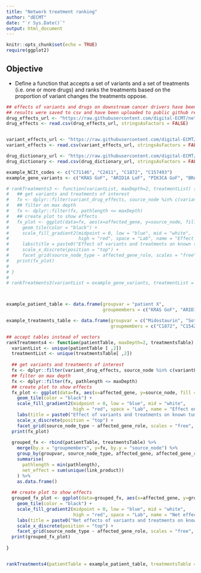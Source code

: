 ```yaml
---
title: "Network treatment ranking"
author: "dECMT"
date: "`r Sys.Date()`"
output: html_document
---
```


```r
knitr::opts_chunk$set(echo = TRUE)
require(ggplot2)
```

## Objective

* Define a function that accepts a set of variants and a set of treatments (i.e. one or more drugs) and ranks the treatments based on the proportion of variant changes the treatments oppose.  
  
```r
## effects of variants and drugs on downstream cancer drivers have been precomputed by separate script
## results were saved to csv and have been uploaded to public github repo... 
drug_effects_url <- "https://raw.githubusercontent.com/digital-ECMT/network_data/main/drug_effects.csv"
drug_effects <- read.csv(drug_effects_url, stringsAsFactors = FALSE)


variant_effects_url <- "https://raw.githubusercontent.com/digital-ECMT/network_data/main/variant_effects.csv"
variant_effects <- read.csv(variant_effects_url, stringsAsFactors = FALSE)
```



```r
drug_dictionary_url <- "https://raw.githubusercontent.com/digital-ECMT/network_data/main/NCI_drug_dictionary.csv"
drug_dictionary <- read.csv(drug_dictionary_url, stringsAsFactors = FALSE)
```


```r
example_NCIt_codes <- c("C71146", "C2411", "C1872", "C157493")
example_gene_variants <- c("KRAS GoF", "ARID1A LoF", "PIK3CA GoF", "BRAF GoF")

```

```r


# rankTreatments3 <- function(variantList, maxDepth=2, treatmentList) {
#   ## get variants and treatments of interest
#   fx <- dplyr::filter(variant_drug_effects, source_node %in% c(variantList, treatmentList))
#   ## filter on max depth
#   fx <- dplyr::filter(fx, pathlength <= maxDepth)
#   ## create plot to show effects
#   fx_plot <- ggplot(data=fx, aes(x=affected_gene, y=source_node, fill = link_product/pathlength)) +
#     geom_tile(color = "black") + 
#     scale_fill_gradient2(midpoint = 0, low = "blue", mid = "white",
#                          high = "red", space = "Lab", name = "Effect on tumour driver gene", limits = c(-1,1), breaks = c(1,0.5, 0,-0.5, -1), labels = c("Direct activation", "Indirect activation", "No effect", "Indirect inactivation", "Direct inactivation") ) +
#     labs(title = paste0("Effect of variants and treatments on known tumour drivers (max depth:", maxDepth, ")"), x="Driver genes", y="Condition") +
#     scale_x_discrete(position = "top") +
#     facet_grid(source_node_type ~ affected_gene_role, scales = "free", space = "free") 
#   print(fx_plot)
#   
# }
# 
# rankTreatments3(variantList = example_gene_variants, treatmentList = example_NCIt_codes)



example_patient_table <- data.frame(groupvar = "patient X", 
                                    groupmembers = c("KRAS GoF", "ARID1A LoF", "PIK3CA GoF", "BRAF GoF"))

example_treatments_table <- data.frame(groupvar = c("Midostaurin", "Sotorasib", "Adagrasib", "Midostaurin + Adagrasib", "Midostaurin + Adagrasib"), 
                                       groupmembers = c("C1872", "C154287", "C157493", "C1872", "C157493"))

## accept tables instead of vectors
rankTreatments4 <- function(patientTable, maxDepth=2, treatmentsTable) {
  variantList <- unique(patientTable [ ,2])
  treatmentList <- unique(treatmentsTable[ ,2])
  
  ## get variants and treatments of interest
  fx <- dplyr::filter(variant_drug_effects, source_node %in% c(variantList, treatmentList))
  ## filter on max depth
  fx <- dplyr::filter(fx, pathlength <= maxDepth)
  ## create plot to show effects
  fx_plot <- ggplot(data=fx, aes(x=affected_gene, y=source_node, fill = link_product/pathlength)) +
    geom_tile(color = "black") + 
    scale_fill_gradient2(midpoint = 0, low = "blue", mid = "white",
                         high = "red", space = "Lab", name = "Effect on tumour driver gene", limits = c(-1,1), breaks = c(1,0.5, 0,-0.5, -1), labels = c("Direct activation", "Indirect activation", "No effect", "Indirect inactivation", "Direct inactivation") ) +
    labs(title = paste0("Effect of variants and treatments on known tumour drivers (max depth:", maxDepth, ")"), x="Driver genes", y="Condition") +
    scale_x_discrete(position = "top") +
    facet_grid(source_node_type ~ affected_gene_role, scales = "free", space = "free") 
  print(fx_plot)
  
  grouped_fx <- rbind(patientTable, treatmentsTable) %>%
    merge(by.x = "groupmembers", y=fx, by.y = "source_node") %>%
    group_by(groupvar, source_node_type, affected_gene, affected_gene_role) %>%
    summarise(
      pathlength = min(pathlength),
      net_effect = sum(unique(link_product))
    ) %>%
    as.data.frame()
  
  ## create plot to show effects
  grouped_fx_plot <- ggplot(data=grouped_fx, aes(x=affected_gene, y=groupvar, fill = net_effect/pathlength)) +
    geom_tile(color = "black") + 
    scale_fill_gradient2(midpoint = 0, low = "blue", mid = "white",
                         high = "red", space = "Lab", name = "Net effect on tumour driver gene", limits = c(-1,1), breaks = c(1,0.5, 0,-0.5, -1), labels = c("Direct activation", "Indirect activation", "No effect", "Indirect inactivation", "Direct inactivation") ) +
    labs(title = paste0("Net effects of variants and treatments on known tumour drivers (max depth:", maxDepth, ")"), x="Driver genes", y="") +
    scale_x_discrete(position = "top") +
    facet_grid(source_node_type ~ affected_gene_role, scales = "free", space = "free")
  print(grouped_fx_plot)
  
}


rankTreatments4(patientTable = example_patient_table, treatmentsTable =  example_treatments_table)
```


  
